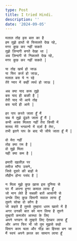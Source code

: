 ```yaml
---
type: Post
title: I tried Hindi.
description: ''
date: '2024-09-05'
---
```

```
मलाल तोह इस बात का है
हम तुझे हाथों से फिसलते देख रहे,
मगर कुछ कर नहीं सकते
तुझे ज़िन्दगी बनते देखा था |
अब ज़िन्दगी से निकलते देख रहे, 
मगर कुछ कर नहीं सकते |
```

```
या तोह खर्च हो जाऊ 
या फिर कर्ज हो जाऊ,
मलाल बस ये न रहे
तेरे प्यार में कहीं व्यर्थ हो जाऊ |
```

```
अब क्या याद करू तुझे 
बस याद ही बाकी है | 
तेरी याद भी आये तोह 
बस यादें ही आये |
```

```
हर पाप करते जाता हूँ मैं 
सब मे तुझे ढूंढते जाता हूँ मैं |
कभी अक्स मिलता नहीं तेरा किसी में 
शायद मेरे भगवानो में दर्ज़ा है तेरा,
तभी इतने पाप के बाद भी जीये जाता हूँ मैं |
```

```
वो मेरा नहीं 
तोह क्या ग़म है |
वो मुझे मिला 
यही क्या कम है |
```

```
हमारी दहलीज़ पर 
तमीज माँगा उसने,
जिसे दूसरे की बाहों मे 
तौहीन होना पसंद है |
```



```
न मिला मुझे कुछ ख़ास इस दुनिया से 
पर मैं अपना हुनर कमाल लाया हूँ
जो मान लेते है सबकी बातें आसानी से 
उनके लिए कुछ दिमागी सवाल लाया हूँ
तुमने सोचा वो कौन है 
जो कहते है तुमसे तुम्हारा धरम खतरे में है 
अगर उनकी बात को मान लिया है तुमने 
तुम्हारी कमजोर आस्था के लिए
अपने भगवन से तुम्हारे लिए ऐतबार लाया हूँ
और अगर फिर भी जो तुम मुझसे कहो 
दिमाग काम चला और भीड़ का हिस्सा बन जा 
मैं स्वयं अपने क़त्ल का सामान लाया हूँ
```

